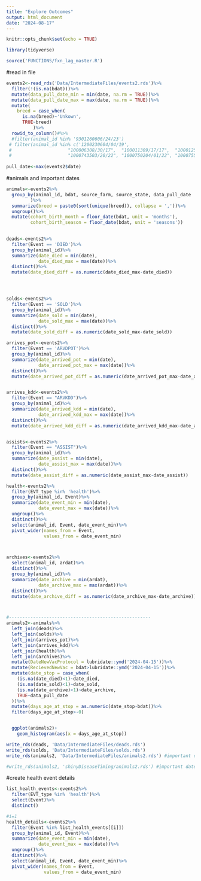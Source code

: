 ```yaml
---
title: "Explore Outcomes"
output: html_document
date: "2024-08-17"
---
```


```r
knitr::opts_chunk$set(echo = TRUE)
```

```r
library(tidyverse)

source('FUNCTIONS/fxn_lag_master.R')


```

#read in file
```r
events2<-read_rds('Data/IntermediateFiles/events2.rds')%>%
  filter(!(is.na(bdat)))%>% 
  mutate(data_pull_date_min = min(date, na.rm = TRUE))%>%
  mutate(data_pull_date_max = max(date, na.rm = TRUE))%>%
  mutate(
    breed = case_when(
      is.na(breed)~'Unkown', 
      TRUE~breed)
          )%>%
  rowid_to_column()#%>%
  #filter(animal_id %in% '9301260606/24/23')
 # filter(animal_id %in% c('1200230604/04/19',
 #                     "100006308/30/17",  "100011309/17/17",  "100012509/24/17",
 #                     "1000743503/20/22", "1000750204/01/22", "1000755104/10/22", "1000756304/12/22"))
 
pull_date<-max(events2$date)
```

#animals and important dates
```r
animals<-events2%>%
  group_by(animal_id, bdat, source_farm, source_state, data_pull_date
         )%>%
  summarize(breed = paste0(sort(unique(breed)), collapse = ','))%>%
  ungroup()%>%
  mutate(cohort_birth_month = floor_date(bdat, unit = 'months'), 
         cohort_birth_season = floor_date(bdat, unit = 'seasons'))
  

deads<-events2%>%
  filter(Event == 'DIED')%>%
  group_by(animal_id)%>%
  summarize(date_died = min(date), 
            date_died_max = max(date))%>%
  distinct()%>%
  mutate(date_died_diff = as.numeric(date_died_max-date_died))




solds<-events2%>%
  filter(Event == 'SOLD')%>%
  group_by(animal_id)%>%
  summarize(date_sold = min(date), 
            date_sold_max = max(date))%>%
  distinct()%>%
  mutate(date_sold_diff = as.numeric(date_sold_max-date_sold))

arrives_pot<-events2%>%
  filter(Event == 'ARVDPOT')%>%
  group_by(animal_id)%>%
  summarize(date_arrived_pot = min(date), 
            date_arrived_pot_max = max(date))%>%
  distinct()%>%
  mutate(date_arrived_pot_diff = as.numeric(date_arrived_pot_max-date_arrived_pot))


arrives_kdd<-events2%>%
  filter(Event == "ARVKDD")%>%
  group_by(animal_id)%>%
  summarize(date_arrived_kdd = min(date), 
            date_arrived_kdd_max = max(date))%>%
  distinct()%>%
  mutate(date_arrived_kdd_diff = as.numeric(date_arrived_kdd_max-date_arrived_kdd))


assists<-events2%>%
  filter(Event == "ASSIST")%>%
  group_by(animal_id)%>%
  summarize(date_assist = min(date), 
            date_assist_max = max(date))%>%
  distinct()%>%
  mutate(date_assist_diff = as.numeric(date_assist_max-date_assist))

health<-events2%>%
  filter(EVT_type %in% 'health')%>%
  group_by(animal_id, Event)%>%
  summarize(date_event_min = min(date), 
            date_event_max = max(date))%>%
  ungroup()%>%
  distinct()%>%
  select(animal_id, Event, date_event_min)%>%
  pivot_wider(names_from = Event, 
              values_from = date_event_min)



archives<-events2%>%
  select(animal_id, ardat)%>%
  distinct()%>%
  group_by(animal_id)%>%
  summarize(date_archive = min(ardat), 
            date_archive_max = max(ardat))%>%
  distinct()%>%
  mutate(date_archive_diff = as.numeric(date_archive_max-date_archive))



#-----------------------------------------------------
animals2<-animals%>%
  left_join(deads)%>%
  left_join(solds)%>%
  left_join(arrives_pot)%>%
  left_join(arrives_kdd)%>%
  left_join(health)%>%
  left_join(archives)%>%
  mutate(DateNewVacProtocol = lubridate::ymd('2024-04-15'))%>%
  mutate(RecievedNewVac = bdat>lubridate::ymd('2024-04-15'))%>%
  mutate(date_stop = case_when(
    (is.na(date_died)<1)~date_died, 
    (is.na(date_sold)<1)~date_sold, 
    (is.na(date_archive)<1)~date_archive, 
    TRUE~data_pull_date
  ))%>%
  mutate(days_age_at_stop = as.numeric(date_stop-bdat))%>%
  filter(days_age_at_stop>-0)


  ggplot(animals2)+
    geom_histogram(aes(x = days_age_at_stop))


```



```r
write_rds(deads, 'Data/IntermediateFiles/deads.rds')
write_rds(solds, 'Data/IntermediateFiles/solds.rds')
write_rds(animals2, 'Data/IntermediateFiles/animals2.rds') #important dates, 1st treat disease incidence

#write_rds(animals2, 'shinyDiseaseTiming/animals2.rds') #important dates, 1st treat disease incidence

```


#create health event details
```r

list_health_events<-events2%>%
  filter(EVT_type %in% 'health')%>%
  select(Event)%>%
  distinct()

#i=1
health_details<-events2%>%
  filter(Event %in% list_health_events[[i]])
  group_by(animal_id, Event)%>%
  summarize(date_event_min = min(date), 
            date_event_max = max(date))%>%
  ungroup()%>%
  distinct()%>%
  select(animal_id, Event, date_event_min)%>%
  pivot_wider(names_from = Event, 
              values_from = date_event_min)
```








